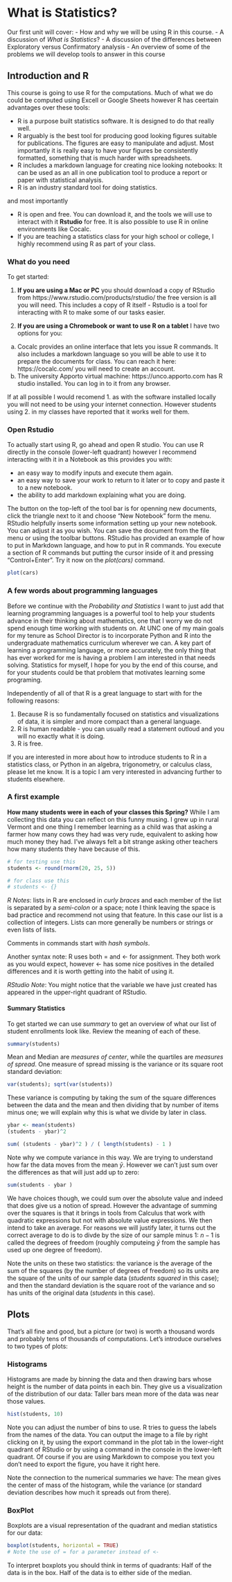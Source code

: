 # What is Statistics? {}

Our first unit will cover:
- How and why we will be using R in this course.
- A discussion of *What is Statistics*?
- A discussion of the differences between Exploratory versus Confirmatory analysis
- An overview of some of the problems we will develop tools to answer in this course


## Introduction and R

This course is going to use R for the computations. Much of what we do could be computed using Excell or Google Sheets however R has ceertain advantages over these tools:

- R is a purpose built statistics software. It is designed to do that really well.
- R arguably is the best tool for producing good looking figures suitable for publications. The figures are easy to manipulate and adjust. Most importantly it is really easy to have your figures be consistently formatted, something that is much harder with spreadsheets. 
- R includes a markdown language for creating nice looking notebooks: It can be used as an all in one publication tool to produce a report or paper with statistical analysis. 
- R is an industry standard tool for doing statistics. 

and most importantly 

- R is open and free. You can download it, and the tools we will use to interact with it **Rstudio** for free. It is also possible to use R in online environments like Cocalc. 
- If you are teaching a statistics class for your high school or college, I highly recommend using R as part of your class. 

### What do you need

To get started:

1. **If you are using a Mac or PC** you should download a copy of RStudio from https://www.rstudio.com/products/rstudio/  the free version is all you will need. This includes a copy of R itself - Rstudio is a tool for interacting with R to make some of our tasks easier.

2. **If you are using a Chromebook or want to use R on a tablet** I have two options for you:
  a. Cocalc provides an online interface that lets you issue R commands. It also includes a markdown language so you will be able to use it to prepare the documents for class. You can reach it here: https://cocalc.com/ you will need to create an account.
  b. The university Apporto virtual machine:  https://unco.apporto.com has R studio installed. You can log in to it from any browser.
  
If at all possible I would recomend 1. as with the software installed locally you will not need to be using your internet connection. However students using 2. in my classes have reported that it works well for them.

### Open Rstudio

To actually start using R, go ahead and open R studio. You can use R directly in the console (lower-left quadrant) however I recommend interacting with it in a Notebook as this provides you with:

- an easy way to modify inputs and execute them again.
- an easy way to save your work to return to it later or to copy and paste it to a new notebook.
- the ability to add markdown explaining what you are doing. 

The button on the top-left of the tool bar is for openning new documents, click the triangle next to it and choose "New Notebook" form the menu. RStudio helpfully inserts some information setting up your new notebook. You can adjust it as you wish. You can save the document from the file menu or using the toolbar buttons. RStudio has provided an example of how to put in Markdown language, and how to put in R commands. You execute a section of R commands but putting the cursor inside of it and pressing "Control+Enter".  Try it now on the *plot(cars)* command. 

```r
plot(cars)
```
### A few words about programming languages

Before we continue with the *Probability and Statistics* I want to just add that learning programming languages is a powerful tool to help your students advance in their thinking about mathematics, one that I worry we do not spend enough time working with students on. At UNC one of my main goals for my tenure as School Director is to incorporate Python and R into the undergraduate mathematics curriculum wherever we can. A key part of learning a programming language, or more accurately, the only thing that has ever worked for me is having a problem I am interested in that needs solving. Statistics for myself, I hope for you by the end of this course, and for your students could be that problem that motivates learning some programing.

Independently of all of that R is a great language to start with for the following reasons:

1. Because R is so fundamentally focused on statistics and visualizations of data, it is simpler and more compact than a general language.
2. R is human readable - you can usually read a statement outloud and you will no exactly what it is doing.
3. R is free.

If you are interested in more about how to introduce students to R in a statistics class, or Python in an algebra, trigonometry, or calculus class, please let me know. It is a topic I am very interested in advancing further to students elsewhere.

### A first example

**How many students were in each of your classes this Spring?**
While I am collecting this data you can reflect on this funny musing. I grew up in rural Vermont and one thing I remember learning as a child was that asking a farmer how many cows they had was very rude, equivalent to asking how much money they had. I've always felt a bit strange asking other teachers how many students they have because of this.


```r
# for testing use this
students <- round(rnorm(20, 25, 5))

# for class use this
# students <- {} 
```

*R Notes*:  lists in R are enclosed in *curly braces* and each member of the list is separated by a *semi-colon* or a space; note I think leaving the space is bad practice and recommend not using that feature. In this case our list is a collection of integers. Lists can more generally be numbers or strings or even lists of lists. 

Comments in commands start with *hash symbols*.

Another syntax note:  R uses both = and <- for assignment. They both work as you would expect, however <- has some nice positives in the detailed differences and it is worth getting into the habit of using it.

*RStudio Note*: You might notice that the variable we have just created has appeared in the upper-right quadrant of RStudio.

#### Summary Statistics

To get started we can use *summary* to get an overview of what our list of student enrollments look like. Review the meaning of each of these.

```r
summary(students)
```

Mean and Median are *measures of center*, while the quartiles are *measures of spread*. One measure of spread missing is the variance or its square root standard deviation:

```r
var(students); sqrt(var(students))
```

These variance is computing by taking the sum of the square differences between the data and the mean and then dividing that by number of items minus one; we will explain why this is what we divide by later in class.

```r
ybar <- mean(students)
(students - ybar)^2
```

```r
sum( (students - ybar)^2 ) / ( length(students) - 1 )
```

Note why we compute variance in this way. We are trying to understand how far the data moves from the mean $\bar{y}$. However we can't just sum over the differences as that will just add up to zero:

```r
sum(students - ybar )
```

We have choices though, we could sum over the absolute value and indeed that does give us a notion of spread. However the advantage of summing over the squares is that it brings in tools from Calculus that work with quadratic expressions but not with absolute value expressions. We then intend to take an average. For reasons we will justify later, it turns out the correct average to do is to divde by the size of our sample minus 1:  $n-1$ is called the degrees of freedom (roughly computeing $\bar{y}$ from the sample has used up one degree of freedom).

Note the units on these two statistics:  the variance is the average of the sum of the squares (by the number of degrees of freedom) so its units are the square of the units of our sample data (*students squared* in this case); and then the standard deviation is the square root of the variance and so has units of the original data (*students* in this case).


## Plots

That's all fine and good, but a picture (or two) is worth a thousand words and probably tens of thousands of computations. Let's introduce ourselves to two types of plots:

### Histograms

Histograms are made by binning the data and then drawing bars whose height is the number of data points in each bin. They give us a visualization of the distribution of our data:  Taller bars mean more of the data was near those values.

```r
hist(students, 10)
```

Note you can adjust the number of bins to use. R tries to guess the labels from the names of the data. You can output the image to a file by right clicking on it, by using the export command in the plot tab in the lower-right quadrant of RStudio or by using a command in the console in the lower-left quadrant. Of course if you are using Markdown to compose you text you don't need to export the figure, you have it right here.

Note the connection to the numerical summaries we have:  The mean gives the center of mass of the histogram, while the variance (or standard deviation describes how much it spreads out from there).

### BoxPlot

Boxplots are a visual representation of the quadrant and median statistics for our data:

```r
boxplot(students, horizontal = TRUE)
# Note the use of = for a parameter instead of <-
```

To interpret boxplots you should think in terms of quadrants:  Half of the data is in the box. Half of the data is to either side of the median.

